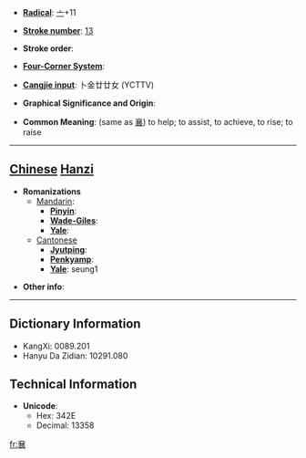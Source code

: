 * '''[[Wiktionary:Chinese radical index| Radical]]''': [[Wiktionary:Chinese radical index 亠|亠]]+11

* '''[[Wiktionary:Chinese total strokes index|Stroke number]]''': [[Wiktionary:Chinese total strokes index 13|13]]

* '''Stroke order''': 

* '''[[Wiktionary:Chinese four corner index|Four-Corner System]]''': 

* '''[[Wiktionary:Chinese Cangjie index|Cangjie input]]''': 卜金廿廿女 (YCTTV)

* '''Graphical Significance and Origin''': 

* '''Common Meaning''': (same as [[襄]]) to help; to assist, to achieve, to rise; to raise

----

== [[Chinese]] [[Hanzi]] ==

* '''Romanizations'''
** [[Mandarin]]:
*** '''[[Pinyin]]''': 
*** '''[[Wade-Giles]]''': 
*** '''[[Yale]]''': 
**[[Cantonese]]
***'''[[Jyutping]]''':
***'''[[Penkyamp]]''': 
***'''[[Yale]]''': seung1

* '''Other info''': 

----

== Dictionary Information ==

* KangXi: 0089.201
* Hanyu Da Zidian: 10291.080

== Technical Information ==

* '''Unicode''':
** Hex: 342E
** Decimal: 13358

[[fr:㐮]]